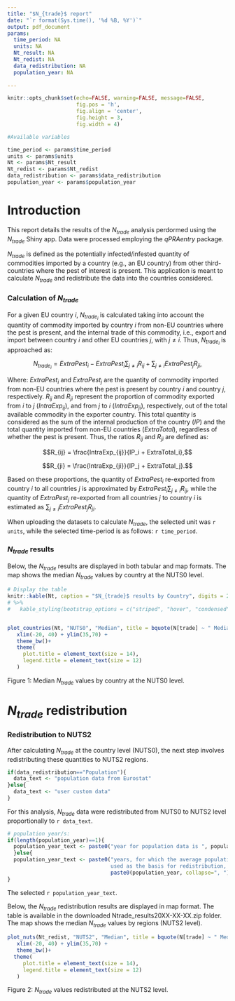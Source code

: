 ```yaml
---
title: "$N_{trade}$ report"
date: "`r format(Sys.time(), '%d %B, %Y')`"
output: pdf_document
params:
  time_period: NA
  units: NA
  Nt_result: NA
  Nt_redist: NA
  data_redistribution: NA
  population_year: NA
  
---
```


```r
knitr::opts_chunk$set(echo=FALSE, warning=FALSE, message=FALSE,
                      fig.pos = 'h',
                      fig.align = 'center',
                      fig.height = 3,
                      fig.width = 4)
```

```r
#Available variables

time_period <- params$time_period
units <- params$units
Nt <- params$Nt_result
Nt_redist <- params$Nt_redist
data_redistribution <- params$data_redistribution
population_year <- params$population_year

```


# Introduction

This report details the results of the $N_{trade}$ analysis perdormed using 
the $N_{trade}$ Shiny app. Data were processed employing the *qPRAentry* package.

$N_{trade}$ is defined as the potentially infected/infested quantity of commodities 
imported by a country (e.g., an EU country) from other third-countries where 
the pest of interest is present. This application is meant to calculate $N_{trade}$ 
and redistribute the data into the countries considered.


### Calculation of $N_{trade}$

For a given EU country $i$, $N_{trade_i}$ is calculated taking into account the 
quantity of commodity imported by country $i$ from non-EU countries where the pest 
is present, and the internal trade of this commodity, i.e., export and import 
between country $i$ and other EU countries $j$, with $j \neq i$. Thus, $N_{trade_i}$ 
is approached as:

$$
N_{trade_i} = ExtraPest_i - ExtraPest_i \sum_{j \neq i} R_{ij} + \sum_{j \neq i} ExtraPest_j R_{ji},
$$

Where: $ExtraPest_i$ and $ExtraPest_j$ are the quantity of commodity imported from 
non-EU countries where the pest is present by country $i$ and country $j$, respectively. 
$R_{ij}$ and $R_{ji}$ represent the proportion of commodity exported from $i$ 
to $j$ ($IntraExp_{ij}$), and from $j$ to $i$ ($IntraExp_{ji}$), respectively, 
out of the total available commodity in the exporter country. This total quantity 
is considered as the sum of the internal production of the country ($IP$) and 
the total quantity imported from non-EU countries ($ExtraTotal$), 
regardless of whether the pest is present. Thus, the ratios $R_{ij}$ and $R_{ji}$ 
are defined as: 

  $$R_{ij} = \frac{IntraExp_{ij}}{IP_i + ExtraTotal_i},$$
  
  $$R_{ji} = \frac{IntraExp_{ji}}{IP_j + ExtraTotal_j}.$$
  

Based on these proportions, the quantity of $ExtraPest_i$ re-exported from country $i$ 
to all countries $j$ is approximated by $ExtraPest_i \sum_{j \neq i} R_{ij}$, 
while the quantity of $ExtraPest_j$ re-exported from all countries $j$ to country 
$i$ is estimated as $\sum_{j \neq i} ExtraPest_j R_{ji}$.
  
When uploading the datasets to calculate $N_{trade}$, the selected unit was 
`r units`, while the selected time-period is as follows: `r time_period`.


### $N_{trade}$ results

Below, the $N_{trade}$ results are displayed in both tabular and map formats.
The map shows the median $N_{trade}$ values by country at the NUTS0 level.

```r

# Display the table
knitr::kable(Nt, caption = "$N_{trade}$ results by Country", digits = 2) 
# %>%
#   kable_styling(bootstrap_options = c("striped", "hover", "condensed", "responsive"))


plot_countries(Nt, "NUTS0", "Median", title = bquote(N[trade] ~ " Median")) +
   xlim(-20, 40) + ylim(35,70) +
   theme_bw()+
   theme(
     plot.title = element_text(size = 14),
     legend.title = element_text(size = 12)
   )

```
Figure 1: Median $N_{trade}$ values by country at the NUTS0 level.


# $N_{trade}$ redistribution

### Redistribution to NUTS2

After calculating $N_{trade}$ at the country level (NUTS0), the next step involves 
redistributing these quantities to NUTS2 regions. 

```r

if(data_redistribution=="Population"){
  data_text <- "population data from Eurostat"
}else{
  data_text <- "user custom data"
}

```

For this analysis, $N_{trade}$ data were redistributed from NUTS0 to NUTS2 level 
proportionally to `r data_text`.

```r

# population year/s:
if(length(population_year)==1){
  population_year_text <- paste0("year for population data is ", population_year)
  }else{
  population_year_text <- paste0("years, for which the average population will be 
                                 used as the basis for redistribution, are: ", 
                                 paste0(population_year, collapse=", "))
}

```

The selected `r population_year_text`.

Below, the $N_{trade}$ redistribution results are displayed in map format. 
The table is available in the downloaded Ntrade_results20XX-XX-XX.zip folder.
The map shows the median $N_{trade}$ values by regions (NUTS2 level).

```r

plot_nuts(Nt_redist, "NUTS2", "Median", title = bquote(N[trade] ~ " Median")) +
   xlim(-20, 40) + ylim(35,70) +
   theme_bw()+
  theme(
     plot.title = element_text(size = 14),
     legend.title = element_text(size = 12)
   )
```
Figure 2: $N_{trade}$ values redistributed at the NUTS2 level.
